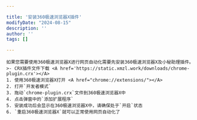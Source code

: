 ```yaml
---

title: '安装360极速浏览器X插件'
modifyDate: "2024-08-15"
description: ''
author: ''
tags: []

---
```





<DocsLayout title={frontmatter.title} modifyDate={frontmatter.modifyDate}>

    如果您需要使用360极速浏览器X进行网页自动化需要先安装360极速浏览器X及小秘助理插件。
    >- CRX插件文件下载 <A href='https://static.xmzl.work/downloads/chrome-plugin.crx'></A>
    1. 使用360极速浏览器X打开 <A href="chrome://extensions/"></A>
    2. 打开`开发者模式`
    3. 拖动`chrome-plugin.crx`文件到360极速浏览器X中
    4. 点击弹窗中的`添加扩展程序`
    5. 安装成功后会显示在360极速浏览器X中，请确保处于`开启`状态
    6. `重启360极速浏览器X`就可以正常使用网页自动化了
</DocsLayout>
